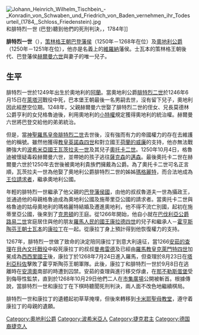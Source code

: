 {{unreferenced|time=2015-02-12T14:58:40+00:00}}
[[File:Johann_Heinrich_Wilhelm_Tischbein_-_Konradin_von_Schwaben_und_Friedrich_von_Baden_vernehmen_ihr_Todesurteil_(1784,_Schloss_Friedenstein).jpg|thumb]]和腓特烈一世 (巴登)聽到他們的死刑判決，{{Link-en|JHW Tischbein|JHW Tischbein}}，1784年]]

'''腓特烈一世'''（{{bd|1249年||1268年|10月29日}}），[[哲林根王朝|策林格王朝]][[巴登統治者列表|巴登藩侯]]（1250年－1268年在位）及[[奧地利公爵|奧地利公爵]]（1250年－1251年在位），他亦是名義上的[[維羅納|維羅納]]藩侯。士瓦本的策林格王朝後代、巴登藩侯[[赫爾曼六世_(巴登)|赫爾曼六世]]與妻子{{link-en|奧地利的格魯迪|Gertrude of Austria|格魯迪}}的唯一兒子。

==生平==
腓特烈一世於1249年出生於奧地利的[[阿蘭_(奧地利)|阿蘭]]。當奧地利公爵[[腓特烈二世_(奧地利)|腓特烈二世]]於1246年6月15日在[[萊塔河|萊塔河]]戰役中死，巴本堡王朝最後一名男嗣去世，沒有留下兒子，奧地利因此經歷空位期。1248年，父親赫爾曼六世娶了腓特烈二世的侄女、兄長莫德林公爵亨利的女兒格魯迪後，利用奧地利的[[小特權|小特權]]規定獲得奧地利的統治權。赫爾曼六世將巴登交給他的弟弟{{link-en|魯道夫一世 (巴登)|Rudolf I, Margrave of Baden-Baden|魯道夫一世}}統治。

但是，當[[神聖羅馬皇帝|神聖羅馬皇帝]][[腓特烈二世_(神聖羅馬帝國)|腓特烈二世]]去世後，沒有強而有力的帝國權力的存在去維護他的稱號。雖然他獲得[[教皇|教皇]][[英諾森四世|英諾森四世]]和對立國王[[荷蘭的威廉|荷蘭的威廉]]的支持，他亦無法戰勝強大的[[波希米亞國王|波希米亞國王]][[瓦茨拉夫一世|瓦茨拉夫一世]]及其兒子[[普熱米斯爾·奧托卡二世|奧托卡二世]]。1250年10月4日，格魯迪被懷疑毒殺赫爾曼六世，並帶她的孩子逃往[[薩克森|薩克森]]的[[邁森|邁森]]。最後奧托卡二世在赫爾曼六世於1250年去世後被奧地利貴族們擁戴為公爵。為了奧托卡二世可名正言順，瓦茨拉夫一世為他娶了奧地利公爵腓特烈二世的姊姊[[奧地利的瑪格麗特|瑪格麗特]]，而合法地成為[[王位請求者|王位請求者]]，繼承奧地利公國。

年輕的腓特烈一世繼承了他父親的[[巴登藩侯國|巴登藩侯國]]，由他的叔叔魯道夫一世為攝政王，並通過他的母親格魯迪成為奧地利公國及施蒂里亞公國的請求者。當奧托卡二世與格魯迪的姑母奧地利的瑪格麗特結婚及遷進奧地利，他不得不流亡別國，起初在施蒂里亞公國，後來到了[[克恩頓|克恩頓]]的{{link-en|斯蓬海姆家族|Sponheim family}}王庭。從1266年開始，他自小就在[[巴伐利亞公爵|巴伐利亞公爵]][[路易二世_(巴伐利亞)|路易二世]]宮庭居住與他的朋友[[羅馬人民的國王|羅馬人民的國王]][[康拉德四世|康拉德四世]]的兒子和繼承人－[[霍亨斯陶芬王朝|霍亨斯陶芬王朝]][[士瓦本|士瓦本]]的[[康拉丁|康拉丁]]在一起。從康拉丁身上預計得到他恢復權力的支持。

1267年，腓特烈一世做了致命的決定陪同康拉丁到意大利遠征，當1266[[安茹的查理|安茹的查理]]在[[貝內文托戰役|貝內文托戰役]]中殺死康拉丁的叔叔[[曼弗雷迪_(西西里國王)|曼弗雷德]]及已經由[[羅馬教皇|羅馬教皇]][[克萊門特四世|克萊門特四世]]加冕成為[[西西里國王|西西里國王]]後，康拉丁於1268年7月24日進入羅馬，但查理於8月23日在[[塔利亞科佐|塔利亞科佐]]擊敗了霍亨斯陶芬王朝軍隊。此後，康拉丁和腓特烈一世於9月8日在逃離時在[[安濟奧|安濟奧]]南部的{{link-en|托雷阿斯圖拉|Torre Astura}}時遭到囚禁。安茹的查理與{{link-en|弗蘭吉帕尼家族|Frangipani family}}進行移交俘虜，在[[那不勒斯|那不勒斯]][[蛋堡|蛋堡]]受到侮辱性監禁，直到於1268年10月29日他們二人在[[市集廣場|市集廣場]]公開被斬首。根據傳說，當腓特烈一世和康拉丁在下棋時聽聞死刑判決，兩人面不改色地繼續棋局。

腓特烈一世和康拉丁的遺體起初草草掩埋，但後來轉移到[[聖母聖衣聖殿_(那不勒斯)|卡米耶聖母教堂]]，遵守着康拉丁的母親{{link-en|維特爾斯巴赫的伊麗莎白|Elisabeth of Bavaria, Queen of Germany}}的遺願。

{{s-start}}
{{s-hou|[[策林格王朝|策林格王朝]]||1249年|1268年|10月29日}}
{{s-reg}}
{{s-bef|before=[[赫爾曼六世_(巴登)|赫爾曼六世]]|rows=2}}
{{s-ttl|title=[[奥地利统治者列表|奥地利公爵及施蒂里亞公爵]]<BR>(王位請求者)|years=1250年－1268年}}
{{s-aft|after=[[普熱米斯爾·奧托卡二世|奧托卡二世]]}}
{{s-ttl|title=[[巴登統治者列表|巴登藩侯]]<BR>由叔父魯道夫一世攝政|years=1250年－1268年}}
{{s-aft|after={{link-en|魯道夫一世 (巴登)|Rudolf I, Margrave of Baden-Baden|魯道夫一世}}}}
{{end}}

{{Authority control}}
[[Category:奧地利公爵|Category:奧地利公爵]]
[[Category:波希米亞人|Category:波希米亞人]]
[[Category:捷克君主|Category:捷克君主]]
[[Category:德国裔捷克人|Category:德国裔捷克人]]